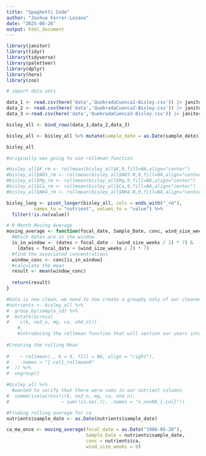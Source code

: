 ```yaml
---
title: "Spaghetti Code"
author: "Joshua Ferrer-Lozano"
date: "2025-08-26"
output: html_document
---
```

```r

library(janitor)
library(tidyr)
library(tidyverse)
library(paletteer)
library(dplyr)
library(here)
library(zoo)
```

```r
# import data sets 

data_1 <- read.csv(here('data','QuebradaCuenca1-Bisley.csv')) |> janitor::clean_names()
data_2 <- read.csv(here('data','QuebradaCuenca2-Bisley.csv')) |> janitor::clean_names()
data_3 <-read.csv(here('data','QuebradaCuenca3-Bisley.csv')) |> janitor::clean_names()

bisley_all <- bind_rows(data_1,data_2,data_3)

```

```r
bisley_all <- bisley_all %>% mutate(sample_date = as.Date(sample_date)) %>% arrange(sample_id, sample_date)
```

```r
bisley_all
```

```r
#originally was going to use rollmean function

#bisley_all$K_rm <- rollmean(bisley_all$K,9,fill=NA,align="center")
#bisley_all$NO3_rm <- rollmean(bisley_all$NO3.N,9,fill=NA,align="center")
#bisley_all$Mg_rm <- rollmean(bisley_all$Mg,9,fill=NA,align="center")
#bisley_all$Ca_rm <- rollmean(bisley_all$Ca,9,fill=NA,align="center")
#bisley_all$NH4_rm <- rollmean(bisley_all$NH4.N,9,fill=NA,align="center")
```

```r
bisley_long <- pivot_longer(bisley_all, cols = ends_with("_rm"),
          names_to = "nutrient", values_to = "value") %>%
  filter(!is.na(value))
```


```r
# 9 Month Moving Average
moving_average <- function(focal_date, Sample_Date, conc, wind_size_weeks) {
  #Which dates are in the window
  is_in_window <- (dates > focal_date - (wind_size_weeks / 2) * 7) &
    (dates < focal_date + (wind_size_weeks / 2) * 7)
  #find the associated concentrations
  window_conc <- conc[is_in_window]
  #calculate the mean
  result <- mean(window_conc)
  
  return(result)
}

```

```r

#Data is now clean, we need to now create a groupby only of our cleaned nutrients that were interested in
#nutrients <- bisley_all %>% 
#  group_by(sample_id) %>%
#  mutate(across(
#    c(k, no3_n, mg, ca, nh4_n)))
    #,
    #introducing the rollmean function that will section our years into 9 sections for the means
    
#Creating the rolling Mean
    
#    ~ rollmean(., k = 9, fill = NA, align = "right"),
#    .names = "{.col}_rollmean9"
#  )) %>%
#  ungroup()
```

```r
#bisley_all %>% 
  #wanted to verify that there were sums in our nutrient columns
#  summarise(across(c(k, no3_n, mg, ca, nh4_n),
#                   ~ sum(!is.na(.)), .names = "n_nonNA_{.col}"))
```

```r
#Finding rolling average for ca
nutrients$sample_date <- as.Date(nutrients$sample_date)

ca_ma_once <- moving_average(focal_date = as.Date("1986-05-20"),
                             Sample_Date = nutrients$sample_date,
                             conc = nutrients$ca,
                             wind_size_weeks = 9)
```


